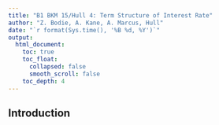 ```yaml
---
title: "B1 BKM 15/Hull 4: Term Structure of Interest Rate"
author: "Z. Bodie, A. Kane, A. Marcus, Hull"
date: "`r format(Sys.time(), '%B %d, %Y')`"
output: 
  html_document:
    toc: true
    toc_float:
      collapsed: false
      smooth_scroll: false
    toc_depth: 4
---
```


## Introduction
